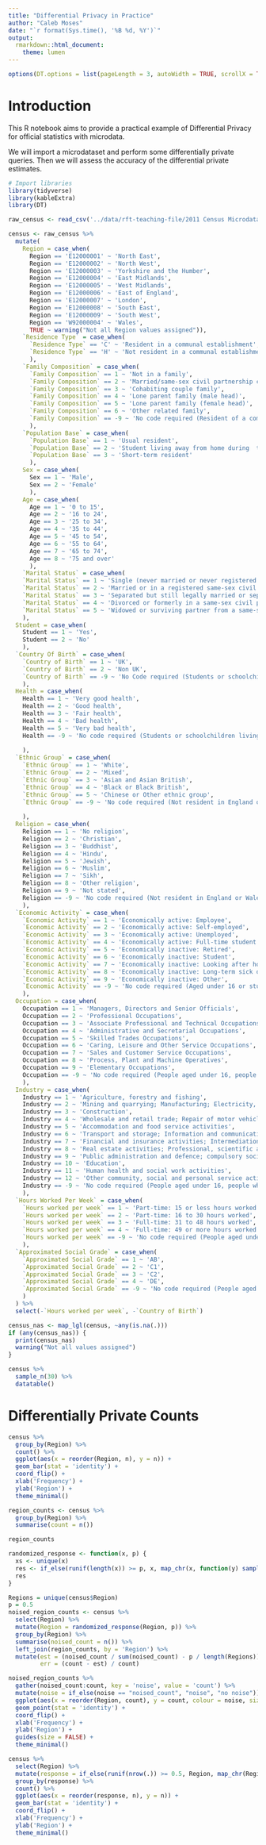 ```yaml
---
title: "Differential Privacy in Practice"
author: "Caleb Moses"
date: "`r format(Sys.time(), '%B %d, %Y')`"
output:
  rmarkdown::html_document:
    theme: lumen
---
```


<link rel="stylesheet" type="text/css" href="http://cdn.datatables.net/1.10.5/css/jquery.dataTables.min.css">
<script src="http://code.jquery.com/jquery-2.1.2.min.js"></script>
<script src="http://cdn.datatables.net/1.10.5/js/jquery.dataTables.min.js"></script>

<script type="text/javascript">
         $(document).ready(function() {
             $("table").DataTable();
         } );
</script>

```r
options(DT.options = list(pageLength = 3, autoWidth = TRUE, scrollX = TRUE))
```


# Introduction

This R notebook aims to provide a practical example of Differential Privacy for official statistics with microdata.

We will import a microdataset and perform some differentially private queries. Then we will assess the accuracy of the differential private estimates.

```r
# Import libraries
library(tidyverse)
library(kableExtra)
library(DT)
```

```r
raw_census <- read_csv('../data/rft-teaching-file/2011 Census Microdata Teaching File.csv', skip = 1)
```

```r
census <- raw_census %>% 
  mutate(
    Region = case_when(
      Region == 'E12000001' ~ 'North East',
      Region == 'E12000002' ~ 'North West',
      Region == 'E12000003' ~ 'Yorkshire and the Humber',
      Region == 'E12000004' ~ 'East Midlands',
      Region == 'E12000005' ~ 'West Midlands',
      Region == 'E12000006' ~ 'East of England',
      Region == 'E12000007' ~ 'London',
      Region == 'E12000008' ~ 'South East',
      Region == 'E12000009' ~ 'South West',
      Region == 'W92000004' ~ 'Wales',
      TRUE ~ warning("Not all Region values assigned")),
    `Residence Type` = case_when(
      `Residence Type` == 'C' ~ 'Resident in a communal establishment',
      `Residence Type` == 'H' ~ 'Not resident in a communal establishment'
      ),
    `Family Composition` = case_when(
      `Family Composition` == 1 ~ 'Not in a family',
      `Family Composition` == 2 ~ 'Married/same-sex civil partnership couple family',
      `Family Composition` == 3 ~ 'Cohabiting couple family',
      `Family Composition` == 4 ~ 'Lone parent family (male head)',
      `Family Composition` == 5 ~ 'Lone parent family (female head)',
      `Family Composition` == 6 ~ 'Other related family',
      `Family Composition` == -9 ~ 'No code required (Resident of a communal establishment, students or schoolchildren living away during term-time, or a short-term resident)'
      ),
    `Population Base` = case_when(
      `Population Base` == 1 ~ 'Usual resident',
      `Population Base` == 2 ~ 'Student living away from home during  term-time',
      `Population Base` == 3 ~ 'Short-term resident'
      ),
    Sex = case_when(
      Sex == 1 ~ 'Male',
      Sex == 2 ~ 'Female'
      ),
    Age = case_when(
      Age == 1 ~ '0 to 15',
      Age == 2 ~ '16 to 24',
      Age == 3 ~ '25 to 34',
      Age == 4 ~ '35 to 44',
      Age == 5 ~ '45 to 54',
      Age == 6 ~ '55 to 64',
      Age == 7 ~ '65 to 74',
      Age == 8 ~ '75 and over'
      ),
    `Marital Status` = case_when(
    `Marital Status` == 1 ~ 'Single (never married or never registered a same-sex civil partnership)',
    `Marital Status` == 2 ~ 'Married or in a registered same-sex civil partnership',
    `Marital Status` == 3 ~ 'Separated but still legally married or separated but still legally in a same-sex civil partnership',
    `Marital Status` == 4 ~ 'Divorced or formerly in a same-sex civil partnership which is now legally dissolved',
    `Marital Status` == 5 ~ 'Widowed or surviving partner from a same-sex civil partnership'
    ),
  Student = case_when(
    Student == 1 ~ 'Yes',
    Student == 2 ~ 'No'
    ),
  `Country Of Birth` = case_when(
    `Country of Birth` == 1 ~ 'UK',
    `Country of Birth` == 2 ~ 'Non UK',
    `Country of Birth` == -9 ~ 'No Code required (Students or schoolchildren living away during term-time)'
    ),
  Health = case_when(
    Health == 1 ~ 'Very good health',
    Health == 2 ~ 'Good health',
    Health == 3 ~ 'Fair health',
    Health == 4 ~ 'Bad health',
    Health == 5 ~ 'Very bad health',
    Health == -9 ~ 'No code required (Students or schoolchildren living away during term-time)'
    
    ),
  `Ethnic Group` = case_when(
    `Ethnic Group` == 1 ~ 'White',
    `Ethnic Group` == 2 ~ 'Mixed',
    `Ethnic Group` == 3 ~ 'Asian and Asian British',
    `Ethnic Group` == 4 ~ 'Black or Black British',
    `Ethnic Group` == 5 ~ 'Chinese or Other ethnic group',
    `Ethnic Group` == -9 ~ 'No code required (Not resident in England or Wales, students or schoolchildren living away during term-time)'
    
    ),
  Religion = case_when(
    Religion == 1 ~ 'No religion',
    Religion == 2 ~ 'Christian',
    Religion == 3 ~ 'Buddhist',
    Religion == 4 ~ 'Hindu',
    Religion == 5 ~ 'Jewish',
    Religion == 6 ~ 'Muslim',
    Religion == 7 ~ 'Sikh',
    Religion == 8 ~ 'Other religion',
    Religion == 9 ~ 'Not stated',
    Religion == -9 ~ 'No code required (Not resident in England or Wales, students or schoolchildren living away during term-time)'
    ),
  `Economic Activity` = case_when(
    `Economic Activity` == 1 ~ 'Economically active: Employee',
    `Economic Activity` == 2 ~ 'Economically active: Self-employed',
    `Economic Activity` == 3 ~ 'Economically active: Unemployed',
    `Economic Activity` == 4 ~ 'Economically active: Full-time student',
    `Economic Activity` == 5 ~ 'Economically inactive: Retired',
    `Economic Activity` == 6 ~ 'Economically inactive: Student',
    `Economic Activity` == 7 ~ 'Economically inactive: Looking after home or family',
    `Economic Activity` == 8 ~ 'Economically inactive: Long-term sick or disabled',
    `Economic Activity` == 9 ~ 'Economically inactive: Other',
    `Economic Activity` == -9 ~ 'No code required (Aged under 16 or students or schoolchildren living away during term-time)'
    ),
  Occupation = case_when(
    Occupation == 1 ~ 'Managers, Directors and Senior Officials',
    Occupation == 2 ~ 'Professional Occupations',
    Occupation == 3 ~ 'Associate Professional and Technical Occupations',
    Occupation == 4 ~ 'Administrative and Secretarial Occupations',
    Occupation == 5 ~ 'Skilled Trades Occupations',
    Occupation == 6 ~ 'Caring, Leisure and Other Service Occupations',
    Occupation == 7 ~ 'Sales and Customer Service Occupations',
    Occupation == 8 ~ 'Process, Plant and Machine Operatives',
    Occupation == 9 ~ 'Elementary Occupations',
    Occupation == -9 ~ 'No code required (People aged under 16, people who have never worked and students or schoolchildren living away during term-time)'
    ),
  Industry = case_when(
    Industry == 1 ~ 'Agriculture, forestry and fishing',
    Industry == 2 ~ 'Mining and quarrying; Manufacturing; Electricity, gas, steam and air conditioning system; Water supply',
    Industry == 3 ~ 'Construction',
    Industry == 4 ~ 'Wholesale and retail trade; Repair of motor vehicles and motorcycles',
    Industry == 5 ~ 'Accommodation and food service activities',
    Industry == 6 ~ 'Transport and storage; Information and communication',
    Industry == 7 ~ 'Financial and insurance activities; Intermediation',
    Industry == 8 ~ 'Real estate activities; Professional, scientific and technical activities; Administrative and support service activities',
    Industry == 9 ~ 'Public administration and defence; compulsory social security',
    Industry == 10 ~ 'Education',
    Industry == 11 ~ 'Human health and social work activities',
    Industry == 12 ~ 'Other community, social and personal service activities; Private households employing domestic staff; Extra-territorial organisations and bodies',
    Industry == -9 ~ 'No code required (People aged under 16, people who have never worked, and students or schoolchildren living away during term-time)'
    ),
  `Hours Worked Per Week` = case_when(
    `Hours worked per week` == 1 ~ 'Part-time: 15 or less hours worked',
    `Hours worked per week` == 2 ~ 'Part-time: 16 to 30 hours worked',
    `Hours worked per week` == 3 ~ 'Full-time: 31 to 48 hours worked',
    `Hours worked per week` == 4 ~ 'Full-time: 49 or more hours worked',
    `Hours worked per week` == -9 ~ 'No code required (People aged under 16, people not working, and students or schoolchildren living away during term-time)'
    ),
  `Approximated Social Grade` = case_when(
    `Approximated Social Grade` == 1 ~ 'AB',
    `Approximated Social Grade` == 2 ~ 'C1',
    `Approximated Social Grade` == 3 ~ 'C2',
    `Approximated Social Grade` == 4 ~ 'DE',
    `Approximated Social Grade` == -9 ~ 'No code required (People aged under 16, people resident in communal establishments, and students or schoolchildren living away during term-time)'
    )
  ) %>% 
  select(-`Hours worked per week`, -`Country of Birth`)
```

```r
census_nas <- map_lgl(census, ~any(is.na(.)))
if (any(census_nas)) {
  print(census_nas)
  warning("Not all values assigned")
}
```

```r
census %>%
  sample_n(30) %>%
  datatable()
```

# Differentially Private Counts

```r
census %>% 
  group_by(Region) %>% 
  count() %>% 
  ggplot(aes(x = reorder(Region, n), y = n)) +
  geom_bar(stat = 'identity') +
  coord_flip() + 
  xlab('Frequency') +
  ylab('Region') +
  theme_minimal()
```

```r
region_counts <- census %>% 
  group_by(Region) %>% 
  summarise(count = n())

region_counts
```

```r
randomized_response <- function(x, p) {
  xs <- unique(x)
  res <- if_else(runif(length(x)) >= p, x, map_chr(x, function(y) sample(xs, 1)))
  res
}
```
 
```r
Regions = unique(census$Region)
p = 0.5
noised_region_counts <- census %>%
  select(Region) %>% 
  mutate(Region = randomized_response(Region, p)) %>% 
  group_by(Region) %>% 
  summarise(noised_count = n()) %>% 
  left_join(region_counts, by = 'Region') %>% 
  mutate(est = (noised_count / sum(noised_count) - p / length(Regions)) * sum(noised_count) / (1 - p),
         err = (count - est) / count)

noised_region_counts %>% 
  gather(noised_count:count, key = 'noise', value = 'count') %>% 
  mutate(noise = if_else(noise == "noised_count", "noise", "no noise")) %>% 
  ggplot(aes(x = reorder(Region, count), y = count, colour = noise, size = 2, alpha = 0.5)) +
  geom_point(stat = 'identity') +
  coord_flip() +
  xlab('Frequency') +
  ylab('Region') +
  guides(size = FALSE) +
  theme_minimal()
```

```r
census %>% 
  select(Region) %>% 
  mutate(response = if_else(runif(nrow(.)) >= 0.5, Region, map_chr(Region, function(x) sample(Regions,  1)))) %>% 
  group_by(response) %>% 
  count() %>% 
  ggplot(aes(x = reorder(response, n), y = n)) +
  geom_bar(stat = 'identity') +
  coord_flip() + 
  xlab('Frequency') +
  ylab('Region') +
  theme_minimal()
```






























